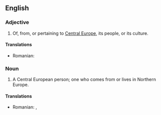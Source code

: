 ==English==

===Adjective===
{{en-adj|pos=[[Central]] [[European]]|-}}

# Of, from, or pertaining to [[Central Europe]], its people, or its culture.

====Translations====
{{trans-top|Central European}}
* Romanian: {{t|ro|central-european}}
{{trans-mid}}
{{trans-bottom}}

===Noun===
{{en-noun|sg=[[Central]] [[European]]}}

# A Central European person; one who comes from or lives in Northern Europe.

====Translations====
{{trans-top|Central European person}}
* Romanian: {{t|ro|central-european|m}}, {{t|ro|central-europeană|f}}
{{trans-mid}}
{{trans-bottom}}